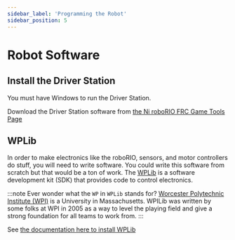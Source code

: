 ```yaml
---
sidebar_label: 'Programming the Robot'
sidebar_position: 5
---
```


# Robot Software

## Install the Driver Station

You must have Windows to run the Driver Station. 

Download the Driver Station software from [the Ni roboRIO FRC Game Tools Page](https://www.ni.com/en/support/downloads/drivers/download.frc-game-tools.html)

## WPLib

In order to make electronics like the roboRIO, sensors, and motor controllers do stuff, you will need to write software. You could write this software 
from scratch but that would be a ton of work. The [WPLib](https://wpilib.org/) is a software development kit (SDK) that provides code to control electronics. 

:::note
Ever wonder what the `WP` in `WPLib` stands for? [Worcester Polytechnic Institute (WPI)](https://wpilib.org/aboutwpi) is a University in Massachusetts. WPILib was written by some folks at WPI in 2005 as a way to level the playing field and give a strong foundation for all teams to work from. 
:::

See [the documentation here to install WPLib](https://docs.wpilib.org/en/stable/docs/zero-to-robot/step-2/wpilib-setup.html)





